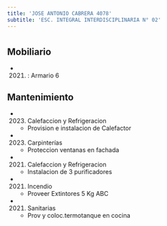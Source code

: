```yaml
---
title: 'JOSE ANTONIO CABRERA 4078'
subtitle: 'ESC. INTEGRAL INTERDISCIPLINARIA N° 02'
---
```


#


## Mobiliario

*  (2021) : Armario 6 





## Mantenimiento

*  (2023) Calefaccion y Refrigeracion 
    + Provision e instalacion de Calefactor

*  (2023) Carpinterías 
    + Proteccion ventanas en fachada

*  (2021) Calefaccion y Refrigeracion 
    + Instalacion de 3 purificadores

*  (2021) Incendio 
    + Proveer Extintores 5 Kg ABC

*  (2021) Sanitarias 
    + Prov y coloc.termotanque en cocina



